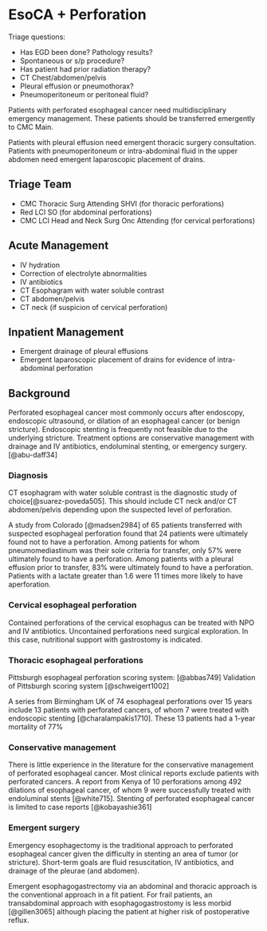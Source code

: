 # EsoCA + Perforation {#eso_perforation}

Triage questions:

-   Has EGD been done? Pathology results?
-   Spontaneous or s/p procedure?
-   Has patient had prior radiation therapy?
-   CT Chest/abdomen/pelvis
-   Pleural effusion or pneumothorax?
-   Pneumoperitoneum or peritoneal fluid?

Patients with perforated esophageal cancer need multidisciplinary emergency management. These patients should be transferred emergently to CMC Main.

Patients with pleural effusion need emergent thoracic surgery consultation. Patients with pneumoperitoneum or intra-abdominal fluid in the upper abdomen need emergent laparoscopic placement of drains.

## Triage Team

-   CMC Thoracic Surg Attending SHVI (for thoracic perforations)
-   Red LCI SO (for abdominal perforations)
-   CMC LCI Head and Neck Surg Onc Attending (for cervical perforations)

## Acute Management

-   IV hydration
-   Correction of electrolyte abnormalities
-   IV antibiotics
-   CT Esophagram with water soluble contrast
-   CT abdomen/pelvis
-   CT neck (if suspicion of cervical perforation)

## Inpatient Management

-   Emergent drainage of pleural effusions
-   Emergent laparoscopic placement of drains for evidence of intra-abdominal perforation

## Background

Perforated esophageal cancer most commonly occurs after endoscopy, endoscopic ultrasound, or dilation of an esophageal cancer (or benign stricture). Endoscopic stenting is frequently not feasible due to the underlying stricture. Treatment options are conservative management with drainage and IV antibiotics, endoluminal stenting, or emergency surgery. [@abu-daff34]

### Diagnosis

CT esophagram with water soluble contrast is the diagnostic study of choice[@suarez-poveda505]. This should include CT neck and/or CT abdomen/pelvis depending upon the suspected level of perforation.

A study from Colorado [@madsen2984] of 65 patients transferred with suspected esophageal perforation found that 24 patients were ultimately found not to have a perforation. Among patients for whom pneumomediastinum was their sole criteria for transfer, only 57% were ultimately found to have a perforation. Among patients with a pleural effusion prior to transfer, 83% were ultimately found to have a perforation. Patients with a lactate greater than 1.6 were 11 times more likely to have aperforation.

### Cervical esophageal perforation

Contained perforations of the cervical esophagus can be treated with NPO and IV antibiotics. Uncontained perforations need surgical exploration. In this case, nutritional support with gastrostomy is indicated.

### Thoracic esophageal perforations

Pittsburgh esophageal perforation scoring system: [@abbas749] Validation of Pittsburgh scoring system [@schweigert1002]

A series from Birmingham UK of 74 esophageal perforations over 15 years include 13 patients with perforated cancers, of whom 7 were treated with endoscopic stenting [@charalampakis1710]. These 13 patients had a 1-year mortality of 77%

### Conservative management

There is little experience in the literature for the conservative management of perforated esophageal cancer. Most clinical reports exclude patients with perforated cancers. A report from Kenya of 10 perforations among 492 dilations of esophageal cancer, of whom 9 were successfully treated with endoluminal stents [@white715]. Stenting of perforated esophageal cancer is limited to case reports [@kobayashie361]

### Emergent surgery

Emergency esophagectomy is the traditional approach to perforated esophageal cancer given the difficulty in stenting an area of tumor (or stricture). Short-term goals are fluid resuscitation, IV antibiotics, and drainage of the pleurae (and abdomen).

Emergent esophagogastrectomy via an abdominal and thoracic approach is the conventional approach in a fit patient. For frail patients, an transabdominal approach with esophagogastrostomy is less morbid [@gillen3065] although placing the patient at higher risk of postoperative reflux.
